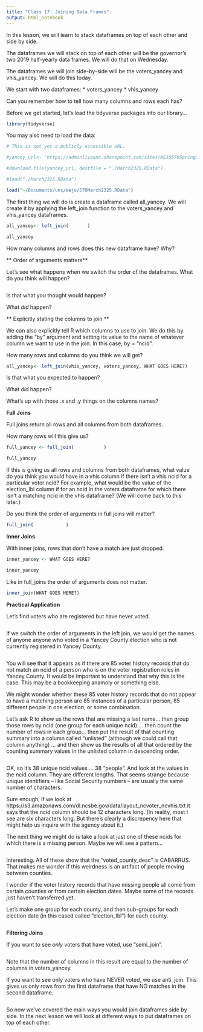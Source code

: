 ```yaml
---
title: "Class 17: Joining Data Frames"
output: html_notebook
---
```


In this lesson, we will learn to stack dataframes on top of each other and side by side.

The dataframes we will stack on top of each other will be the governor's two 2019 half-yearly data frames. We will do that on Wednesday.

The dataframes we will join side-by-side will be the voters_yancey and vhis_yancey. We will do this today.

We start with two dataframes:
* voters_yancey 
* vhis_yancey 

Can you remember how to tell how many columns and rows each has?


Before we get started, let's load the tidyverse packages into our library...

```r
library(tidyverse)
```



You may also need to load the data:
```r
# This is not yet a publicly accessible URL. 

#yancey_url<- "https://adminliveunc.sharepoint.com/sites/MEJO570Spring2020/Shared%20Documents/Joins%20Lectures/March2325.RData"

#download.file(yancey_url, destfile = "./March2325.RData")

#load("./March2325.RData")

load("~/Documents/unc/mejo/570March2325.RData")


```



The first thing we will do is create a dataframe called all_yancey. We will create it by applying the left_join function to the voters_yancey and vhis_yancey dataframes.

```r
all_yancey<- left_join(       )

all_yancey
```


How many columns and rows does this new dataframe have? Why?




** Order of arguments matters**

Let's see what happens when we switch the order of the dataframes. What do you think will happen?

```r

```


Is that what you thought would happen?

What *did* happen?





** Explicitly stating the columns to join ** 

We can also explicitly tell R which columns to use to join. We do this by adding the "by" argument and setting its value to the name of whatever column we want to use in the join. In this case, by = "ncid".

How many rows and columns do you think we will get?


```r
all_yancey<- left_join(vhis_yancey, voters_yancey, WHAT GOES HERE?)
```

Is that what you expected to happen?

What *did* happen?

What's up with those .x and .y things on the columns names?



**Full Joins**

Full joins return all rows and all columns from both dataframes. 


How many rows will this give us?

```r
full_yancey <- full_join(           )

full_yancey
```


If this is giving us all rows and columns from both dataframes, what value do you think you would have in a vhis column if there isn't a vhis ncid for a particular voter ncid? For example, what would be the value of the election_lbl column if for an ncid in the voters dataframe for which there isn't a matching ncid in the vhis dataframe? (We will come back to this later.)



Do you think the order of arguments in full joins will matter?


```r
full_join(            )

```



**Inner Joins**

With inner joins, rows that don't have a match are just dropped.

```r
inner_yancey <- WHAT GOES HERE?

inner_yancey
```

Like in full_joins the order of arguments does not matter.

```r
inner_join(WHAT GOES HERE?)
```



**Practical Application**

Let's find voters who are registered but have never voted. 

```r


```



If we switch the order of arguments in the left join, we would get the names of anyone anyone who voted in a Yancey County election who is not currently registered in Yancey County.

```r


```

You will see that it appears as if there are 85 voter history records that do not match an ncid of a person who is on the voter registration roles in Yancey County. It would be important to understand that why this is the case. This may be a bookkeeping anamoly or something else.


We might wonder whether these 85 voter history records that do not appear to have a matching person are 85 instances of a particular person, 85 different people in one election, or some combination. 

Let's ask R to show us the rows that are missing a last name... then group those rows by ncid (one group for each unique ncid) ... then count the number of rows in each group... then put the result of that counting summary into a column called "unlisted" (although we could call that column anything) ... and then show us the results of all that ordered by the counting summary values in the unlisted column in descending order.


```r



```

OK, so it's 38 unique ncid values ... 38 "people". And look at the values in the ncid column. They are different lengths. That seems strange because unique identifiers -- like Social Security numbers -- are usually the same number of characters. 

Sure enough, if we look at https://s3.amazonaws.com/dl.ncsbe.gov/data/layout_ncvoter_ncvhis.txt it says that the ncid column should be 12 characters long. (In reality, most I see are six characters long. But there's clearly a discrepency here that might help us inquire with the agency about it.)

The next thing we might do is take a look at just one of these ncids for which there is a missing person. Maybe we will see a pattern... 

```r


```

Interesting. All of these show that the "voted_county_desc" is CABARRUS. That makes me wonder if this weirdness is an artifact of people moving between counties. 

I wonder if the voter history records that have missing people all come from certain counties or from certain election dates. Maybe some of the records just haven't transferred yet.

Let's make one group for each county, and then sub-groups for each election date (in this cased called "election_lbl") for each county.

```r



```



**Filtering Joins**

If you want to see *only* voters that have voted, use "semi_join". 

```r


```

Note that the number of columns in this result are equal to the number of columns in voters_yancey.



If you want to see only voters who have NEVER voted, we use anti_join. This gives us only rows from the first dataframe that have NO matches in the second dataframe.

```r



```


So now we've covered the main ways you would join dataframes side by side. In the next lesson we will look at different ways to put dataframes on top of each other.